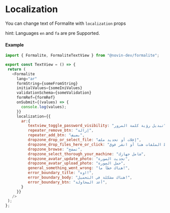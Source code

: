 
<Meta title="Intro/Localization" />

# Localization

You can change text of Formalite with `localization` props

hint: Languages `en` and `fa` are pre Supported.

#### Example

```js
import { Formalite, FormaliteTextView } from "@novin-dev/formalite";

export const TextView = () => {
 return (
   <Formalite
     lang="ar"
     formString={someFromString}
     initialValues={someIniValues}
     validationSchema={someValidation}
     formRef={formRef}
     onSubmit={(values) => {
       console.log(values);
     }}
     localization={{
       ar:{
          textview_toggle_password_visibility: "تبديل رؤية كلمة المرور",
          repeater_remove_btn: "إزالة",
          repeater_add_btn: "يضيف",
          dropzone_drop_or_select_file: "إفلات أو تحديد ملف",
          dropzone_drop_files_here_or_click: "قم بإسقاط الملفات هنا أو انقر فوق",
          dropzone_browse: "تصفح",
          dropzone_select_thorough_your_machine: "شامل جهازك",
          dropzone_avatar_update_photo: "تحديث الصورة",
          dropzone_avatar_upload_photo: "حمل الصورة",
          general_something_went_wrong: "هناك خطأ ما!",
          error_boundary_title: "اوه!",
          error_boundary_body: "هناك مشكلة في التحميل!",
          error_boundary_btn: "أعد المحاولة",
       }
     }}
   />
 );
};

```


